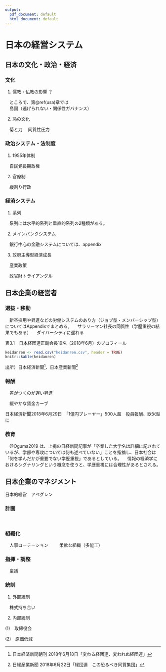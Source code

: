 ```yaml
---
output:
  pdf_document: default
  html_document: default
---
```

# 日本の経営システム {#japan}

## 日本の文化・政治・経済

### 文化

1. 儒教・仏教の影響 ？　

　ところで、第\@ref(usa)章では  
　島国（逃げられない・関係性ガバナンス）

2. 恥の文化

　菊と刀
　同質性圧力

### 政治システム・法制度

1. 1955年体制 　

　自民党長期政権

2. 官僚制

　縦割り行政

### 経済システム

1. 系列

　系列には水平的系列と垂直的系列の2種類がある。

2. メインバンクシステム

　銀行中心の金融システムについては、appendix

3. 政府主導型経済成長

　産業政策

　政官財トライアングル


## 日本企業の経営者

### 選抜・移動

　新卒採用や昇進などの労働システムのあり方（ジョブ型・メンバーシップ型）についてはAppendixでまとめる。
　サラリーマン社長の同質性（学歴重視の結果でもある）
　ダイバーシティに遅れる

表3.1　日本経団連正副会長19名（2018年6月）のプロフィール
```r
keidanren <- read.csv("keidanren.csv", header = TRUE)
knitr::kable(keidanren)
```

出所）日本経済新聞[^1]、日本産業新聞[^2]

[^1]:日本経済新聞朝刊 2018年6月18日「変わる経団連、変われぬ経団連」  
[^2]:日経産業新聞 2018年6月22日「経団連　この恐るべき同質集団」


### 報酬

　差がつくのが遅い昇進

　緩やかな賃金カーブ

日本経済新聞2018年6月29日　「1億円プレーヤー」500人超　役員報酬、欧米型に 

### 教育

　@Oguma2019 は、上掲の日経新聞記事が「卒業した大学名は詳細に記されているが、学部や専攻については何も述べていない」ことを指摘し、日本社会は「何を学んだかが重要でない学歴重視」であるとしている。
　情報の経済学におけるシグナリングという概念を使うと、学歴重視には合理性があるとされる。


## 日本企業のマネジメント

日本的経営　アベグレン

### 計画
<br>

### 組織化

　人事ローテーション
　
　柔軟な組織（多能工）

### 指揮・調整

　稟議

### 統制

1. 外部統制

　株式持ち合い

2. 内部統制

(1)　取締役会

(2)　原価低減

